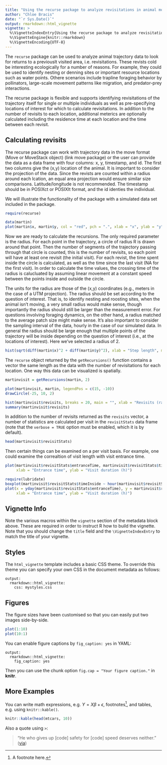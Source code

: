 ```yaml
---
title: "Using the recurse package to analyze revisitations in animal movement data"
author: "Chloe Bracis"
date: "`r Sys.Date()`"
output: rmarkdown::html_vignette
vignette: >
  %\VignetteIndexEntry{Using the recurse package to analyze revisitations in animal movement data}
  %\VignetteEngine{knitr::rmarkdown}
  %\VignetteEncoding{UTF-8}
---
```


The `recurse` package can be used to analyze animal trajectory data to look for returns to a previouslt visited area, i.e. revisitations. These revists cold be interesting ecologically for a number of reasons. For example, they could be used to identify nesting or denning sites or important resource locations such as water points. Othere scenarios include trapline foraging behavior by pollinators, large-scale movement patterns like migration, and predator-prey interactions.

The recurse package is flexible and supports identifying revisitations of the trajectory itself for single or multiple individuals as well as pre-specifying locations of interest for which to calculate revisitations. In addition to the number of revisits to each location, additional meterics are optionally calculated including the residence time at each location and the time between each revisit.

## Calculating revisits

The recurse package can work with trajectory data in the move format (Move or MoveStack object) (link move package) or the user can provide the data as a data frame with four columns: x, y, timestamp, and id. The first two columns give the (x,y) location of the animal. It is important to consider the projection of the data. Since the revists are counted within a radius around each lcation, an equal area projection would ensure similar size comparisons. Latitude/longitude is not recommended. The timestamp should be in POSIXct or POSIXlt format, and the id identies the individual.

We will illustrate the functionality of the package with a simulated data set included in the package.

```r
require(recurse)
```
```r
data(martin)
plot(martin$x, martin$y, col = "red", pch = ".", xlab = "x", ylab = "y", asp = 1)

```


Now we are ready to calculate the recursions. The only required parameter is the radius. For each point in the trajectory, a circle of radius R is drawn around that point. Then the number of segments of the trajectory passing through that circle is counted, this is the number of revisits, so each point will have at least one revisit (the initial visit). For each revist, the time spent inside the circle is calculated, as well as the time since the last visit (NA for the first visit). In order to calculate the time values, the crossing time of the radius is calucluated by assuming linear movement at a constant speed between the points inside and outside the circle.

The units for the radius are those of the (x,y) coordinates (e.g., meters in the case of a UTM projection). The radius should be set according to the question of interest. That is, to identify nesting and roosting sites, when the animal isn't moving, a very small radius would make sense, though importantly the radius should still be larger than the measurement error. For questions involving foraging dynamics, on the other hand, a radius matched to the average patch size might make sense. It's also important to consider the sampling interval of the data, hourly in the case of our simulated data. In general the radius should be large enough that multiple points of the trajectory will be inside depending on the question of interest (i.e., at the locations of interest). Here we've selected a radius of 2.

```r
hist(sqrt(diff(martin$x)^2 + diff(martin$y)^2), xlab = "Step length", main = "")
```


The `recurse` object returned by the `getRecursions()` function contains a vector the same length as the data with the number of revisitations for each location. One way this data can be visualized is spatially.

```r
martinvisit = getRecursions(martin, 2) 

plot(martinvisit, martin, legendPos = c(15, -10))
drawCircle(-25, 10, 2)

hist(martinvisit$revisits, breaks = 20, main = "", xlab = "Revisits (radius = 2)")
summary(martinvisit$revisits)
```

In addition to the number of revisits returned as the `revisits` vector, a number of statistics are calculated per visit in the `revisitStats` data frame (note that the `verbose = TRUE` option must be enabled, which it is by default).

```r
head(martinvisit$revisitStats)
```

Then certain things can be examined on a per visit basis. For example, one could examine the correaltion of visit length with visit entrance time.

```r
plot(martinvisit$revisitStats$entranceTime, martinvisit$revisitStats$timeInside,
	 xlab = "Entrance time", ylab = "Visit duration (h)")

require(lubridate)
boxplot(martinvisit$revisitStats$timeInside ~ hour(martinvisit$revisitStats$entranceTime))
plot(x = yday(martinvisit$revisitStats$entranceTime), y = martinvisit$revisitStats$timeInside, 
	 xlab = "Entrance time", ylab = "Visit duration (h)")
```

## Vignette Info

Note the various macros within the `vignette` section of the metadata block above. These are required in order to instruct R how to build the vignette. Note that you should change the `title` field and the `\VignetteIndexEntry` to match the title of your vignette.

## Styles

The `html_vignette` template includes a basic CSS theme. To override this theme you can specify your own CSS in the document metadata as follows:

    output: 
      rmarkdown::html_vignette:
        css: mystyles.css

## Figures

The figure sizes have been customised so that you can easily put two images side-by-side. 

```r
plot(1:10)
plot(10:1)
```

You can enable figure captions by `fig_caption: yes` in YAML:

    output:
      rmarkdown::html_vignette:
        fig_caption: yes

Then you can use the chunk option `fig.cap = "Your figure caption."` in **knitr**.

## More Examples

You can write math expressions, e.g. $Y = X\beta + \epsilon$, footnotes^[A footnote here.], and tables, e.g. using `knitr::kable()`.

```r
knitr::kable(head(mtcars, 10))
```

Also a quote using `>`:

> "He who gives up [code] safety for [code] speed deserves neither."
([via](https://twitter.com/hadleywickham/status/504368538874703872))

